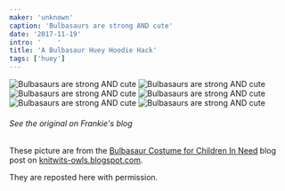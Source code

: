 ```yaml
---
maker: 'unknown'
caption: 'Bulbasaurs are strong AND cute'
date: '2017-11-19'
intro: '    '
title: 'A Bulbasaur Huey Hoodie Hack'
tags: ['huey']
---
```


<!-- truncate -->

![Bulbasaurs are strong AND cute](https://posts.freesewing.org/uploads/bulbasaur_huey_1_4f299d4b87.jpg 'Bulbasaurs are strong AND cute')
![Bulbasaurs are strong AND cute](https://posts.freesewing.org/uploads/bulbasaur_huey_2_6587c21b85.jpg 'Bulbasaurs are strong AND cute')
![Bulbasaurs are strong AND cute](https://posts.freesewing.org/uploads/bulbasaur_huey_3_b1f5057533.jpg 'Bulbasaurs are strong AND cute')
![Bulbasaurs are strong AND cute](https://posts.freesewing.org/uploads/bulbasaur_huey_4_f46df0bf35.jpg 'Bulbasaurs are strong AND cute')
![Bulbasaurs are strong AND cute](https://posts.freesewing.org/uploads/bulbasaur_huey_5_e95c003b27.jpg 'Bulbasaurs are strong AND cute')
![Bulbasaurs are strong AND cute](https://posts.freesewing.org/uploads/bulbasaur_huey_6_e82a85e020.jpg)

<Note>

###### See the original on Frankie's blog

These picture are from the [Bulbasaur Costume for Children In Need](http://knitwits-owls.blogspot.be/2017/11/bulbasaur-costume-for-children-in-need.html)
blog post on [knitwits-owls.blogspot.com](http://knitwits-owls.blogspot.be).

They are reposted here with permission.

</Note>

